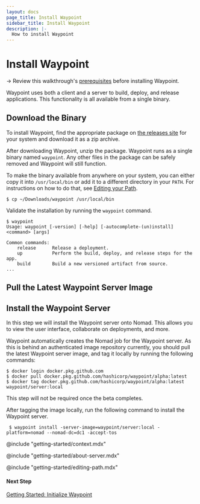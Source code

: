 ```yaml
---
layout: docs
page_title: Install Waypoint
sidebar_title: Install Waypoint
description: |-
  How to install Waypoint
---
```


# Install Waypoint

<!-- Make this a partial -->

-> Review this walkthrough's [prerequisites](docs/getting-started/nomad-example-app/install-prereqs) before installing Waypoint.

Waypoint uses both a client and a server to build, deploy, and release applications. This functionality is all available from a single binary.

## Download the Binary

To install Waypoint, find the appropriate package on [the releases site](https://go.hashi.co/waypoint-beta-binaries)
for your system and download it as a zip archive.

After downloading Waypoint, unzip the package. Waypoint runs as a single binary named `waypoint`. Any other files in the package can be safely removed and Waypoint will still function.

To make the binary available from anywhere on your system, you can either copy it into `/usr/local/bin` or add it to a different directory in your `PATH`. For instructions on how to do that, see [Editing your Path](#path).

```shell-session
$ cp ~/Downloads/waypoint /usr/local/bin
```

Validate the installation by running the `waypoint` command.

```
$ waypoint
Usage: waypoint [-version] [-help] [-autocomplete-(un)install] <command> [args]

Common commands:
    release      Release a deployment.
    up           Perform the build, deploy, and release steps for the app.
    build        Build a new versioned artifact from source.
...
```

## Pull the Latest Waypoint Server Image

<!-- Get instructions for this from eng team -->

## Install the Waypoint Server

In this step we will install the Waypoint server onto Nomad. This allows you to view the user interface, collaborate on deployments, and more.

Waypoint automatically creates the Nomad job for the Waypoint server. As this is behind an authenticated image repository currently, you should pull the latest Waypoint server image, and tag it locally by running the following commands:

```shell-session
$ docker login docker.pkg.github.com
$ docker pull docker.pkg.github.com/hashicorp/waypoint/alpha:latest
$ docker tag docker.pkg.github.com/hashicorp/waypoint/alpha:latest waypoint/server:local
```

This step will not be required once the beta completes.

After tagging the image locally, run the following command to install the Waypoint server.

```shell-session
 $ waypoint install -server-image=waypoint/server:local -platform=nomad --nomad-dc=dc1 -accept-tos
```

@include "getting-started/context.mdx"

@include "getting-started/about-server.mdx"

@include "getting-started/editing-path.mdx"

#### Next Step

[Getting Started: Initialize Waypoint](/docs/getting-started/nomad-example-app/init-waypoint)
